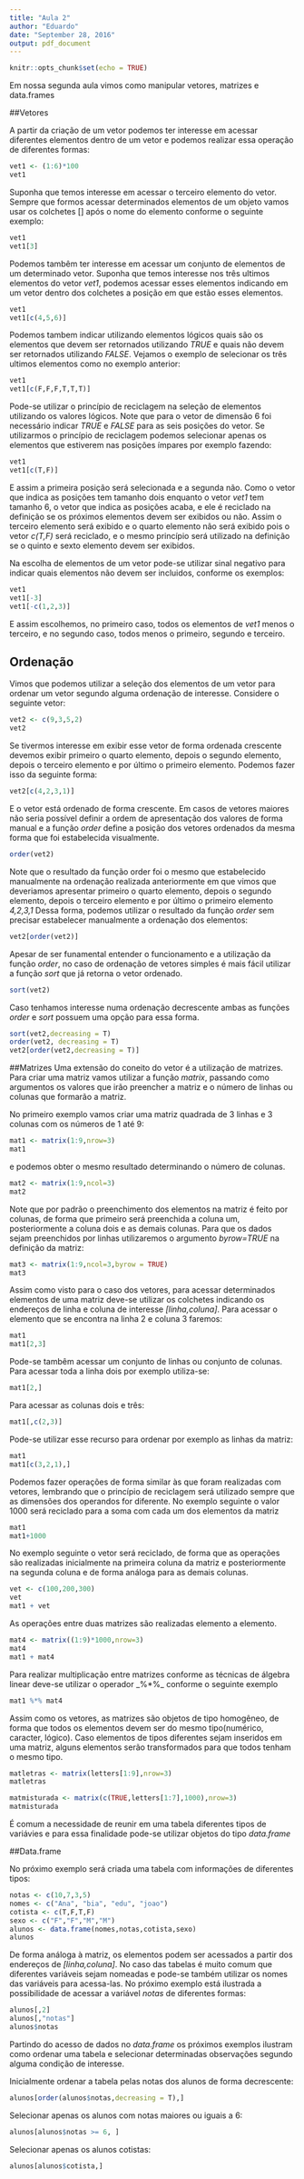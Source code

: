 ```yaml
---
title: "Aula 2"
author: "Eduardo"
date: "September 28, 2016"
output: pdf_document
---
```


```r
knitr::opts_chunk$set(echo = TRUE)
```

Em nossa segunda aula vimos como manipular vetores, matrizes e data.frames

##Vetores

A partir da criação de um vetor podemos ter interesse em acessar diferentes elementos dentro de um vetor e podemos realizar essa operação de diferentes formas:

```r
vet1 <- (1:6)*100
vet1
```
Suponha que temos interesse em acessar o terceiro elemento do vetor. Sempre que formos acessar determinados elementos de um objeto vamos usar os colchetes [] após o nome do elemento conforme o seguinte exemplo:

```r
vet1
vet1[3]
```

Podemos tambêm ter interesse em acessar um conjunto de elementos de um determinado vetor. Suponha que temos interesse nos três ultimos elementos do vetor _vet1_, podemos acessar esses elementos indicando em um vetor dentro dos colchetes a posição em que estão esses elementos.
```r
vet1
vet1[c(4,5,6)]
```

Podemos tambem indicar utilizando elementos lógicos quais são os elementos que devem ser retornados utilizando _TRUE_ e quais não devem ser retornados utilizando _FALSE_. Vejamos o exemplo de selecionar os três ultimos elementos como no exemplo anterior:

```r
vet1
vet1[c(F,F,F,T,T,T)]
```

Pode-se utilizar o princípio de reciclagem na seleção de elementos utilizando os valores lógicos. Note que para o vetor de dimensão 6 foi necessário indicar _TRUE_ e _FALSE_ para as seis posições do vetor. Se utilizarmos o princípio de reciclagem podemos selecionar apenas os elementos que estiverem nas posições ímpares por exemplo fazendo:

```r
vet1
vet1[c(T,F)]
```
E assim a primeira posição será selecionada e a segunda não. Como o vetor que indica as posições tem tamanho dois enquanto o vetor _vet1_ tem tamanho 6, o vetor que indica as posições acaba, e ele é reciclado na definição se os próximos elementos devem ser exibidos ou não. Assim o terceiro elemento será exibido e o quarto elemento não será exibido pois o vetor _c(T,F)_ será reciclado, e o mesmo princípio será utilizado na definição se o quinto e sexto elemento devem ser exibidos.

Na escolha de elementos de um vetor pode-se utilizar sinal negativo para indicar quais elementos não devem ser incluidos, conforme os exemplos:

```r
vet1
vet1[-3]
vet1[-c(1,2,3)]
```
E assim escolhemos, no primeiro caso, todos os elementos de _vet1_ menos o terceiro, e no segundo caso, todos menos o primeiro, segundo e terceiro.

## Ordenação
Vimos que podemos utilizar a seleção dos elementos de um vetor para ordenar um vetor segundo alguma ordenação de interesse. 
Considere o seguinte vetor:

```r
vet2 <- c(9,3,5,2)
vet2
```
Se tivermos interesse em exibir esse vetor de forma ordenada crescente devemos exibir primeiro o quarto elemento, depois o segundo elemento, depois o terceiro elemento e por último o primeiro elemento. Podemos fazer isso da seguinte forma:

```r
vet2[c(4,2,3,1)]
```
E o vetor está ordenado de forma crescente. Em casos de vetores maiores não seria possível definir a ordem de apresentação dos valores de forma manual e a função _order_ define a posição dos vetores ordenados da mesma forma que foi estabelecida visualmente.

```r
order(vet2)
```
Note que o resultado da função order foi o mesmo que estabelecido manualmente na ordenação realizada anteriormente em que vimos que deveriamos apresentar primeiro o quarto elemento, depois o segundo elemento, depois o terceiro elemento e por último o primeiro elemento
_4,2,3,1_
Dessa forma, podemos utilizar o resultado da função _order_ sem precisar estabelecer manualmente a ordenação dos elementos:

```r
vet2[order(vet2)]
```

Apesar de ser funamental entender o funcionamento e a utilização da função _order_, no caso de ordenação de vetores simples é mais fácil utilizar a função _sort_ que já retorna o vetor ordenado.

```r
sort(vet2)
```

Caso tenhamos interesse numa ordenação decrescente ambas as funções _order_ e _sort_ possuem uma opção para essa forma.

```r
sort(vet2,decreasing = T)
order(vet2, decreasing = T)
vet2[order(vet2,decreasing = T)]
```

##Matrizes
Uma extensão do coneito do vetor é a utilização de matrizes. Para criar uma matriz vamos utilizar a função _matrix_, passando como argumentos os valores que irão preencher a matriz e o número de linhas ou colunas que formarão a matriz.

No primeiro exemplo vamos criar uma matriz quadrada de 3 linhas e 3 colunas com os números de 1 até 9:

```r
mat1 <- matrix(1:9,nrow=3)
mat1
```
e podemos obter o mesmo resultado determinando o número de colunas.

```r
mat2 <- matrix(1:9,ncol=3)
mat2
```
Note que por padrão o preenchimento dos elementos na matriz é feito por colunas, de forma que primeiro será preenchida a coluna um, posteriormente a coluna dois e as demais colunas. Para que os dados sejam preenchidos por linhas utilizaremos o argumento _byrow=TRUE_ na definição da matriz:

```r
mat3 <- matrix(1:9,ncol=3,byrow = TRUE)
mat3
```

Assim como visto para o caso dos vetores, para acessar determinados elementos de uma matriz deve-se utilizar os colchetes indicando os endereços de linha e coluna de interesse _[linha,coluna]_.
Para acessar o elemento que se encontra na linha 2 e coluna 3 faremos:
```r
mat1
mat1[2,3]
```

Pode-se tambêm acessar um conjunto de linhas ou conjunto de colunas.
Para acessar toda a linha dois por exemplo utiliza-se:
```r
mat1[2,]
```
Para acessar as colunas dois e três:
```r
mat1[,c(2,3)]
```

Pode-se utilizar esse recurso para ordenar por exemplo as linhas da matriz:
```r
mat1
mat1[c(3,2,1),]
```
Podemos fazer operações de forma similar às que foram realizadas com vetores, lembrando que o princípio de reciclagem será utilizado sempre que as dimensões dos operandos for diferente.
No exemplo seguinte o valor 1000 será reciclado para a soma com cada um dos elementos da matriz
```r
mat1
mat1+1000
```
No exemplo seguinte o vetor será reciclado, de forma que as operações são realizadas inicialmente na primeira coluna da matriz e posteriormente na segunda coluna e de forma análoga para as demais colunas.

```r
vet <- c(100,200,300)
vet
mat1 + vet
```

As operações entre duas matrizes são realizadas elemento a elemento.
```r
mat4 <- matrix((1:9)*1000,nrow=3)
mat4
mat1 + mat4
```
Para realizar multiplicação entre matrizes conforme as técnicas de álgebra linear deve-se utilizar o operador _%*%_ conforme o seguinte exemplo

```r
mat1 %*% mat4
```

Assim como os vetores, as matrizes são objetos de tipo homogêneo, de forma que todos os elementos devem ser do mesmo tipo(numérico, caracter, lógico). Caso elementos de tipos diferentes sejam inseridos em uma matriz, alguns elementos serão transformados para que todos tenham o mesmo tipo.

```r
matletras <- matrix(letters[1:9],nrow=3)
matletras
```

```r
matmisturada <- matrix(c(TRUE,letters[1:7],1000),nrow=3) 
matmisturada
```
É comum a necessidade de reunir em uma tabela diferentes tipos de variávies e para essa finalidade pode-se utilizar objetos do tipo _data.frame_

##Data.frame

No próximo exemplo será criada uma tabela com informações de diferentes tipos:

```r
notas <- c(10,7,3,5)
nomes <- c("Ana", "bia", "edu", "joao")
cotista <- c(T,F,T,F)
sexo <- c("F","F","M","M")
alunos <- data.frame(nomes,notas,cotista,sexo)
alunos
```
De forma análoga à matriz, os elementos podem ser acessados a partir dos endereços de _[linha,coluna]_. No caso das tabelas é muito comum que diferentes variáveis sejam nomeadas e pode-se também utilizar os nomes das variáveis para acessa-las. No próximo exemplo está ilustrada a possibilidade de acessar a variável _notas_ de diferentes formas:

```r
alunos[,2]
alunos[,"notas"]
alunos$notas
```

Partindo do acesso de dados no _data.frame_ os próximos exemplos ilustram como ordenar uma tabela e selecionar determinadas observações segundo alguma condição de interesse.

Inicialmente ordenar a tabela pelas notas dos alunos de forma decrescente:
```r
alunos[order(alunos$notas,decreasing = T),]
```

Selecionar apenas os alunos com notas maiores ou iguais a 6:
```r
alunos[alunos$notas >= 6, ]
```

Selecionar apenas os alunos cotistas:
```r
alunos[alunos$cotista,]
```

